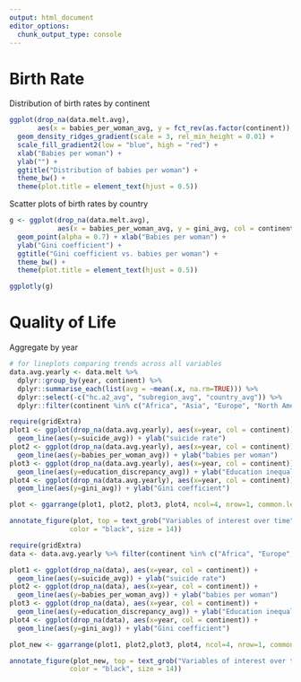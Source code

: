 ```yaml
---
output: html_document
editor_options: 
  chunk_output_type: console
---
```

# Birth Rate

Distribution of birth rates by continent
```r
ggplot(drop_na(data.melt.avg), 
       aes(x = babies_per_woman_avg, y = fct_rev(as.factor(continent)), fill = ..x..)) +
  geom_density_ridges_gradient(scale = 3, rel_min_height = 0.01) + 
  scale_fill_gradient2(low = "blue", high = "red") +
  xlab("Babies per woman") +
  ylab("") +
  ggtitle("Distribution of babies per woman") +
  theme_bw() +
  theme(plot.title = element_text(hjust = 0.5))
```

Scatter plots of birth rates by country
```r
g <- ggplot(drop_na(data.melt.avg), 
            aes(x = babies_per_woman_avg, y = gini_avg, col = continent,  size = income_avg)) + 
  geom_point(alpha = 0.7) + xlab("Babies per woman") + 
  ylab("Gini coefficient") +
  ggtitle("Gini coefficient vs. babies per woman") + 
  theme_bw() + 
  theme(plot.title = element_text(hjust = 0.5)) 

ggplotly(g)
```



# Quality of Life 
Aggregate by year
```r
# for lineplots comparing trends across all variables
data.avg.yearly <- data.melt %>% 
  dplyr::group_by(year, continent) %>% 
  dplyr::summarise_each(list(avg = ~mean(.x, na.rm=TRUE))) %>% 
  dplyr::select(-c("hc.a2_avg", "subregion_avg", "country_avg")) %>% 
  dplyr::filter(continent %in% c("Africa", "Asia", "Europe", "North America", "South America"))
```

```r

require(gridExtra)
plot1 <- ggplot(drop_na(data.avg.yearly), aes(x=year, col = continent)) +
  geom_line(aes(y=suicide_avg)) + ylab("suicide rate") 
plot2 <- ggplot(drop_na(data.avg.yearly), aes(x=year, col = continent)) +
  geom_line(aes(y=babies_per_woman_avg)) + ylab("babies per woman") 
plot3 <- ggplot(drop_na(data.avg.yearly), aes(x=year, col = continent)) +
  geom_line(aes(y=education_discrepancy_avg)) + ylab("Education inequality") 
plot4 <- ggplot(drop_na(data.avg.yearly), aes(x=year, col = continent)) +
  geom_line(aes(y=gini_avg)) + ylab("Gini coefficient") 

plot <- ggarrange(plot1, plot2, plot3, plot4, ncol=4, nrow=1, common.legend = TRUE, legend="bottom")

annotate_figure(plot, top = text_grob("Variables of interest over time",
               color = "black", size = 14))

```

```r
require(gridExtra)
data <- data.avg.yearly %>% filter(continent %in% c("Africa", "Europe", "Asia"))

plot1 <- ggplot(drop_na(data), aes(x=year, col = continent)) +
  geom_line(aes(y=suicide_avg)) + ylab("suicide rate") 
plot2 <- ggplot(drop_na(data), aes(x=year, col = continent)) +
  geom_line(aes(y=babies_per_woman_avg)) + ylab("babies per woman") 
plot3 <- ggplot(drop_na(data), aes(x=year, col = continent)) +
  geom_line(aes(y=education_discrepancy_avg)) + ylab("Education inequality") 
plot4 <- ggplot(drop_na(data), aes(x=year, col = continent)) +
  geom_line(aes(y=gini_avg)) + ylab("Gini coefficient") 

plot_new <- ggarrange(plot1, plot2,plot3, plot4, ncol=4, nrow=1, common.legend = TRUE, legend="bottom")

annotate_figure(plot_new, top = text_grob("Variables of interest over time",
               color = "black", size = 14))
```
